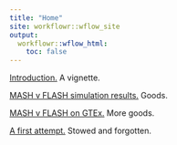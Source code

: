 ```yaml
---
title: "Home"
site: workflowr::wflow_site
output:
  workflowr::wflow_html:
    toc: false
---
```


[Introduction.](intro.html) A vignette.

[MASH v FLASH simulation results.](MASHvFLASHsims.html) Goods.

[MASH v FLASH on GTEx.](MASHvFLASHgtex.html) More goods.

[A first attempt.](mashvflash.html) Stowed and forgotten.
